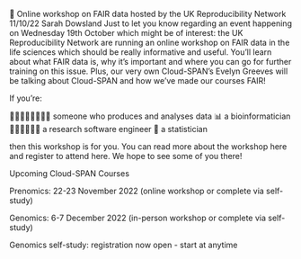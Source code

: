 📢 Online workshop on FAIR data hosted by the UK Reproducibility Network
11/10/22		Sarah Dowsland
Just to let you know regarding an event happening on Wednesday 19th October which might be of interest: the UK Reproducibility Network are running an online workshop on FAIR data in the life sciences which should be really informative and useful. You'll learn about what FAIR data is, why it's important and where you can go for further training on this issue. Plus, our very own Cloud-SPAN's Evelyn Greeves will be talking about Cloud-SPAN and how we've made our courses FAIR!

If you're:

👩‍🔬👩🏿‍🔬👨🏽‍🔬 someone who produces and analyses data
📊 a bioinformatician
👩🏻‍💻👨🏾‍💻  a research software engineer
🔢 a statistician
 

then this workshop is for you. You can read more about the workshop here and register to attend here. We hope to see some of you there!

Upcoming Cloud-SPAN Courses 

Prenomics: 22-23 November 2022 (online workshop or complete via self-study)

Genomics: 6-7 December 2022 (in-person workshop or complete via self-study)

Genomics self-study: registration now open - start at anytime

